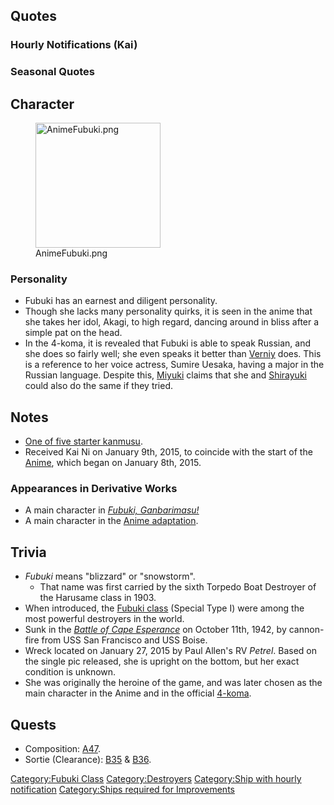 {{ShipPageHeader}}

==Quotes==
{{ShipQuotes
|Introduction = はじめまして！吹雪です！よろしくお願いいたします
|Introduction/En = Nice to meet you! I'm Fubuki! Thanks for having me!

|Introduction/Kai = 吹雪です！ 本日も、よろしくお願い致します！
|Introduction/Kai/En = Fubuki here! Thanks for having me today as well.

|Introduction/Kai Ni = お疲れ様です、吹雪です！ はいっ、頑張ります！
|Introduction/Kai Ni/En = Thank you very much, it's Fubuki! Yes, I'll do my best!

|Library = ワシントン条約制限下で設計された、世界中を驚愕させたクラスを超えた特型駆逐艦の1番艦、吹雪です。<br>私たちは、後の艦隊型駆逐艦のベースとなりました。<br>はいっ、頑張ります！
|Library/En = I am Fubuki, the first ship of the Special Type destroyers designed under the Washington Naval Treaty. We were superior to existing ship classifications and shocked the world.<br>Based on our design, many following fleet-type destroyers were built.<br>Yes sir, I'll do my best!
|Library/Note = The Fubuki-class destroyers were among the most powerful destroyers in the world at the time of their launch, with design specifications that gave her firepower comparable to the light cruisers in other navies.

|Secretary 1 = お疲れ様です！司令官！
|Secretary 1/En = Thanks for the good work, Commander!

|Secretary 1/Kai = いつでも行けます！司令官！
|Secretary 1/Kai/En = Ready anytime, commander!

|Secretary 1/Kai Ni = 出撃ですか？ 頑張ります！
|Secretary 1/Kai Ni/En = Is it time to sortie? I'll do my best!

|Secretary 2 = 次は、何をすればよろしいですか？
|Secretary 2/En = What would you like me to do next?

|Secretary 2/Kai = はいっ！ 準備完了です、司令官！
|Secretary 2/Kai/En = Yes sir! Preparations are complete, Commander!

|Secretary 3 = し、司令官…？
|Secretary 3/En = C-commander...?
|Secretary 3/Note = She is puzzled by the Admiral's poking, she did not know what her Admiral meant to do with her.

|Secretary 3/Kai = なーにぃ、睦月ちゃん。えっ、えぇっ……し、司令官……！？
|Secretary 3/Kai/En = Whaat is iiiit, Mutsuki-chan? Eh, er... Commander!?
|Secretary 3/Kai/Note = [[Anime]]: Mutsuki was initially Fubuki's squadmate & roommate.

|Idle/Kai = 主砲……よし。魚雷発射管……よし。機関……大丈夫！ ふぅ、あとは……ああ、そうだ、あの辺も確認しておこう。えっと……。
|Idle/Kai/En = Main gun, check. Torpedo tube, check. Engine, no problem! *whew* next was... Ah! that's right, let's check the coast too. Hmm...

|Secretary Married = やりましたぁ！
|Secretary Married/En = I did it!

|Secretary Married/Kai = いつもお疲れ様です、司令官。あの…これ、吹雪が作りました。もしよかったら、召し上がってください。ど、どうぞ…。
|Secretary Married/Kai/En = I hope you are not too tired, Commander! Umm... this one is cooked by Fubuki herself. I wonder if you could eat this. H-Here you are...

|Wedding = あの、あのぉ…私、司令官のこと…大す…い、いえっ信頼しています！はい！
|Wedding/En = Umm… Hey…. Commander… I… really… l-l-li… no... I have total faith in you! Yes!

|Looking At Scores = 司令官、連絡が届きました
|Looking At Scores/En = Commander, a message has arrived.

|Looking At Scores/Kai = 司令官、状況の確認ですね？
|Looking At Scores/Kai/En = Reviewing the communique, Commander?

|Joining A Fleet = 私がやっつけちゃうんだから！
|Joining A Fleet/En = I'll be the one to finish them off!

|Joining A Fleet/Kai = 私がきっと、やっつけちゃうんだから！抜錨です！
|Joining A Fleet/Kai/En = I'll definitely be the one to finish them off! Setting sail!

|Joining A Fleet/Kai Ni = 第十一駆逐隊、吹雪！ 出撃します！
|Joining A Fleet/Kai Ni/En = Fubuki of Destroyer Division 11, sortieing!
|Joining A Fleet/Kai Ni/Note = Fubuki spent time assigned to the [[Historical Formations#Fleets|IJN 1st Fleet]]'s [[Historical Formations#Torpedo Squadrons|DesRon3's DesDiv11]].

|Equipment 1 = ありがとうございます！もっと頑張りますね！
|Equipment 1/En = Thank you very much! I'll try even harder!

|Equipment 1/Kai = あ…！ありがとうございます
|Equipment 1/Kai/En = Ah...! Thank you very much!

|Equipment 1/Kai Ni = 司令官、ありがとうございます！
|Equipment 1/Kai Ni/En = Thank you very much, Commander.

|Equipment 2 = 司令官の為に、私、頑張ります！
|Equipment 2/En = For the Commander, I'll do my best!

|Equipment 2/Kai = 私、もっともーっとがんばります！
|Equipment 2/Kai/En = I will do my very best!

|Equipment 2/Kai Ni = この装備…これなら、もっと頑張れます！
|Equipment 2/Kai Ni/En = This equipment... with this, I'll do even better!

|Equipment 3 = やりました！
|Equipment 3/En = I did it!

|Equipment 3/Kai = はい、司令官！
|Equipment 3/Kai/En = Yes, Commander!

|Supply = ありがとうございます。もっとがんばりますね
|Supply/En = Thank you very much. I'll do even better.

|Supply/Kai = ありがとうございます、司令官。これでまた、がんばれます！
|Supply/Kai/En = Thank you very much, Commander. With this, I'll do my best!

|Docking Minor = ちょっとだけ、お休みします。
|Docking Minor/En = I'll be resting for a bit.

|Docking Major = すみません司令官…おやすみなさい。
|Docking Major/En = I'm sorry, Commander. Good night...

|Docking Complete = 司令官、艦の修復が完了しました！
|Docking Complete/En = Commander, a ship has finished docking!

|Construction = あ！新しい仲間が来たみたいですよ？
|Construction/En = Oh! It seems like there's a new friend?

|Returning From Sortie = 作戦が完了したようですね
|Returning From Sortie/En = It seems that the operation has completed.

|Returning From Sortie/Kai = 作戦完了です。お疲れ様です！
|Returning From Sortie/Kai/En = Operation complete. Thank you very much!

|Starting A Sortie = 皆！準備はいい？
|Starting A Sortie/En = Everyone! Are you ready?

|Starting A Sortie/Kai = 出撃です！ 皆、準備はいい？
|Starting A Sortie/Kai/En = Sortieing! Everyone, are you ready?

|Battle Start = いっけー！
|Battle Start/En = Go!

|Battle Start/Kai = 撃ち方始めっ！　いっけー！
|Battle Start/Kai/En = Commence firing! Go!

|Attack = 当たってぇ！
|Attack/En = Hit~!

|Attack/Kai = うん、私がみんなを守るんだから！
|Attack/Kai/En = Yeah, I will protect everyone!

|Night Battle = 酸素魚雷、一斉発射よ！
|Night Battle/En = Oxygen torpedoes, open fire!

|Night Battle/Kai = 雷撃戦準備。敵を追撃します。
|Night Battle/Kai/En = Prepare for torpedo attack. Pursue the enemy.

|Night Battle/Kai Ni = 追撃戦に移行します。私に続いてください！
|Night Battle/Kai Ni/En = Transitioning to pursuit attack. Please follow me!

|Night Attack = お願い！当たって下さぁい！
|Night Attack/En = Please! Please hit!

|Night Attack/Kai = お願い！当たって下さぁい！
|Night Attack/Kai/En = Please! Please hit!
|Night Attack/Kai/Note = Same line, different tone.

|MVP = 私、やりました！司令官のお陰です！
|MVP/En = I did it! It's all thanks to the Commander!

|Minor Damage 1 = きゃあっ！
|Minor Damage 1/En = Kyaa!

|Minor Damage 2 = あうっ！
|Minor Damage 2/En = Ow!

|Major Damage = そんなっ！ダメですぅ！
|Major Damage/En = No way! You can't!

|Sunk = いやぁ…嫌だよぉ…！
|Sunk/En = No.. I don't want this!
}}

===Hourly Notifications (Kai)===
{{Shiphourly
| Ship = FubukiKai2
| 00JP = 司令官、日付が変わりました。本日は私、吹雪が時刻をお知らせいたしますね
| 00EN = Commander, the date has changed. Today, I, Fubuki, will be timekeeper.
| 00Note = 
| 01JP = マルヒトマルマルです、はい！
| 01EN = It's 0100, yes!
| 01Note = 
| 02JP = マルフタマルマルです！　司令官、この時間は、鎮守府も静かですね
| 02EN = It's 0200! Commander, at this time, the base is quiet, isn't it?
| 02Note = 
| 03JP = マルサンマルマルです！　え、私？　あ、はい、大丈夫です！　眠くなんかないです！
| 03EN = It's 0300. Eh, me? Ah, yes, I'm fine! I'm not getting sleepy!
| 03Note = 
| 04JP = マルヨン……マルマルです……んあっ……！？ ちがっ、違うんです！ はい！ 吹雪、バッチリ元気です！
| 04EN = It's... 0-4... 00... na....?! No, no! Yes! Fubuki is full of energy!
| 04Note = Assuring you that she's not nodding off...
| 05JP = マルゴーマルマルです！ 司令官、朝この時間は気持ちいですね！ はい！
| 05EN = It's 0500! Commander, these morning hours feel great, don't they! Yes!
| 05Note = 
| 06JP = マルロクマルマルです！ 総員起こし、ですよね！掛けます！艦隊、総員起こし！
| 06EN = It's 0600! Getting up with all your power, right! Rising up! The fleet, rising up with all its strength!
| 06Note = 
| 07JP = マルナナマルマルです！ 司令官、朝食、こちらにご用意しました。和朝食です。お味噌汁は、今朝はじゃがいもです！
| 07EN = It's 0700! Commander, here is your breakfast. It's a Japanese-style breakfast. This morning, it's miso soup and potatoes!
| 07Note = 
| 08JP = マルハチマルマルです！ よし、これで洗い物はオッケイっと……はい！司令官、吹雪、出撃準備完了です！
| 08EN = It's 0800! Alright, with that, the dishes are washed... Yes! Commander, Fubuki's sortie preparations are complete!
| 08Note = 洗い物 (araimono) is for dishwashing.
| 09JP = マルキューマルマルです！ 白雪ちゃん、初雪ちゃん、準備はいい？　司令官、第十一駆逐隊、いつでも出撃できます！
| 09EN = It's 0900! Shirayuki-chan, Hatsuyuki-chan, are you ready? Commander, the 11th Destroyer Division is ready to sortie at any time!
| 09Note = 
| 10JP = ヒトマルマルマルです！ 赤城さん……いつ見ても素敵です！ いつか……私も赤城さんの随伴艦として出撃よ……あっ！ 夢です！ 夢！
| 10EN = It's 1000! Akagi-san... always looks so wonderful! Someday, I'll be sortieing with her as an escort ship... Ahh..! It's a dream! A dream!
| 10Note = [[Anime]]: [[Akagi]]'s her idol.
| 11JP = ヒトヒトマルマルです！ もうすぐお昼ですね。今日のお昼はどうしましょう……司令官、やっぱりカレーでしょうか？
| 11EN = It's 1100! It'll be lunchtime really soon. What should today's lunch be... Commander, how about the usual curry?
| 11Note = 
| 12JP = ヒトフタマルマルです！ 司令官、吹雪もカレーを作ってみました！ どうでしょう？　人参と玉葱がですね……ああっそうなんです！ 隠し味はですねぇ……あっ！ おかわりあります！
| 12EN = It's 1200! Commander, Fubuki made some curry! How is it? There are carrots and onions... Aaah, that's it! The secret ingredient... Ah! Have some seconds!
| 12Note = 
| 13JP = ヒトサンマルマルです！ 午後の作戦展開はどうしましょう？　出撃艦隊の編成は……あっ、司令官、お疲れですか？
| 13EN = It's 1300! What are this afternoon's strategy developments? Fleet sortie compositions... Oh, Commander, are you getting tired?
| 13Note = 
| 14JP = ヒトヨンマルマルです！ あっ、古鷹さん、どうしたんですか？　え、青葉さん？　んーん、見てないです……あ、はい！
| 14EN = It's 1400! Oh, Furutaka-san, what's the matter? Huh? Aoba-san? Hmm... I haven't seen her. ...Ah, yes!
| 14Note = They all took part in the [[#Trivia|''Battle of Cape Esperance'']]
| 15JP = ヒトゴーマルマルです！ はい、古鷹先輩はとてもよくしてくれるんです。優しい方です。あ！ 青葉さんだ！ 青葉さーん！
| 15EN = It's 1500! Yes, Furutaka-senpai really does things well. She's a kind person. Oh! It's Aoba-san! Aoba-saaaan!
| 15Note = 
| 16JP = ヒトロクマルマルです！ 青葉さん、さっき古鷹さんが探してましたよ？　え？　いいんですか？　あれ、行っちゃった……えっと……
| 16EN = It's 1600! Aoba-san, a little while ago, Furutaka-san was looking for you. Is everything alright? Huh, she went off... um...
| 16Note = Apparently, [[Aoba]] [https://danbooru.donmai.us/posts/1641241 hasn't been using her searchlight these past few hours]
| 17JP = ヒトナナマルマルです！　司令官、夕日が綺麗ですね。そろそろ、お夕食の準備しないと…え、夜は御馳走してくれるんですか？
| 17EN = It's 1700! Commander, the sunset is pretty, isn't it? It will be time for dinner soon, and a meal hasn't been prepared yet. Oh, you'll treat me to dinner tonight?
| 17Note = 
| 18JP = ヒトハチマルマル。司令官と外食だなんて、緊張してしまいます…えと、ナイフとフォーク…外側から使うんだよね？
| 18EN = It's 1800. I'm feeling nervous eating out with the Commander ... Um, a knife and fork... these are used out there, aren't they?
| 18Note = 'Out there' possibly refers to outside of Japan
| 19JP = ヒトキュウマルマルです！　司令官、このコンソメスープ、とぉっても美味しいです！　このサラダも…洋食ってオシャレですね！
| 19EN = It's 1900! Commander, this consommé soup is hot and delicious! This salad, too... It's Western-style and looks smart, doesn't it?
| 19Note = オシャレ (Oshare) means fashionable, smart, & stylish-looking.
| 20JP = フタマルマルマルです！　お腹いっぱいです、司令官！　あ、これはいっぱい働いてお返ししないと。はい！　吹雪、もっと頑張ります！
| 20EN = It’s 2000! I’m full, Commander! Ah, from here, I must work hard to return the favor. Yes! Fubuki will continue to do her best!
| 20Note = 
| 21JP = フタヒトマルマルです！　あ、由良さんだ！　素敵ですよね、由良さん。白雪ちゃん達と一緒にお世話になったんです、はい！
| 21EN = It's 2100! Oh, it's Yura-san! She's wonderful, isn't she? Shirayuki-chan and the rest of us are all grateful to her, yes!
| 21Note =As a member of DesDiv11, & later DesDiv20, Fubuki & her sisters served with [[Yura]] in [[Historical Formations#Battle Participants|operations from 1941-1942]]. 
| 22JP = フタフタマルマル…え、夢ですか？　強くなって、皆を護ることが出来て、平和になったら…ずーっと日向ぼっこをしてたいです。
| 22EN = 2200... Eh, my dream? I want to become stronger; to be able to protect everyone... If peace comes... I want us to always be basking in the sun.
| 22Note = 
| 23JP = フタサンマルマルです。司令官の夢はなんですか？　うん…わぁ、そうなんだ！　良かった♪　私もおんなじです、はい！
| 23EN = It's 2300. Commander, what did you dream of? Mm... Is that so? That's great ♪ It was the same for me, yes!
| 23Note = 
}}

===Seasonal Quotes===
{{Shipquoteseasonal

|Christmas2014 = クリスマス？ これが、クリスマス！？ 司令官、素敵ですね！ ツリーも綺麗です♪
|Christmas2014_EN = Christmas...? So this is Christmas!? Commander, it's so beautiful! The trees are pretty too!
|Christmas2014_Note = Also appeared on [[Seasonal/Christmas 2015|Christmas 2015]]
|Christmas2014_Clip = {{Audio|file=Fubuki_christmas2014.ogg}}

|NewYear2015 = あけましておめでとうございます、司令官！今年ももーっともーっとがんばりますね！
|NewYear2015_EN = Happy New Year, Admiral! I'll work even harder this year!
|NewYear2015_Clip = {{Audio|file=fubuki_2015newyear.ogg}}
|NewYear2015_Note = Also appeared on [[Seasonal/New Year 2016|New Year 2016]]

|Valentine2015 = あの、司令官、これ、受けとってください！ち、ちがいます！チョコレートです！
|Valentine2015_EN = Um, Commander, this, please accept it! N-no! It's chocolate!
|Valentine2015_Clip = {{Audio|file=Fubuki Valentine 2015.ogg}}
|Valentine2015_Note = 

|SecondAnniversary2015 = 司令官、今日は私たちにとって特別な日ですね。ご一緒できて幸せです、はい！
|SecondAnniversary2015_EN = Commander, today is an important day to us! I'm happy that you were together with us, yes!
|SecondAnniversary2015_Clip = {{Audio|file=Fubuki_Second_Anniversary.ogg}}
|SecondAnniversary2015_Note = 

|RainySeason2015 = 今日も雨ですね。梅雨ですから仕方ないですね、雨。そうだ、訓練しましょう！うん！あれ？白露型が元気ですね。
|RainySeason2015_EN = It's raining today, too. I guess it can't be helped since it's the rainy season. Right, let's do some training! Yeah! Hm? The Shiratsuyu-class girls seem to be happy.
|RainySeason2015_Clip = {{Audio|file=Fubuki_Rainy_Season_2015.ogg}}
|RainySeason2015_Note = Also appeared on [[Seasonal/Rainy Season 2016|Rainy Season 2016]]

|MidSummer2015 = 特型駆逐艦、集合！夏の演習を始めます！二隻一組になって。あ…はっ、そうだ！私と組もう！ね？
|MidSummer2015_EN = Gather up, Special Type Destroyers! We'll begin our Summer Training! Pair up. Ah... Oh, right! You'll pair with me! Okay?
|MidSummer2015_Clip = {{Audio|file=Fubuki_Mid-Summer_2015_Secretary_1.ogg}}
|MidSummer2015_Note = Currently, there are total of 16 Special Type Destroyers implemented in Kancolle (6 Fubuki class, 6 Ayanami Class and 4 Akatsuki Class). Discounting Fubuki, there would be an odd number of girls left.

|EndofYear2015 = え？司令官、新年の初詣ですか？あ、ごめんなさい、この後間宮さんの所に、年越しそばの仕込みの手伝いに行くんです。よかったら食べに来て下さい、大盛りにします。
|EndofYear2015_EN = Eh? Commander, going to visit the shrine? Ah, excuse me, I'm going to help Mamiya-san prepare the [[wikipedia:Toshikoshi_soba|Toshikoshi Soba]] later at her place. If you'd like, please come eat. I will give you a large serving.
|EndofYear2015_Clip = {{Audio|file=Fubuki End of Year 2015.ogg}}
|EndofYear2015_Note = 

|NewYear2016 = 明けましておめでとうございます、司令官！羽根つきしましょう。負けたら顔に墨でバッテンですから。私？負けません！
|NewYear2016_EN = Happy New Year, Commander! Let's play [[wikipedia:Hanetsuki|Japanese Badminton]]. The one who will lose will get X drawn on the face with ink. I won't lose!
|NewYear2016_Clip = {{Audio|file=Fubuki New Year 2016 Secretary_2.ogg}}
|NewYear2016_Note = ''Secretary 2''

|Setsubun2016 = 吹雪、節分も全力で頑張ります！　目標確認、投げます！　うりゃーっ！　……着弾確認、目標沈黙です！　やりましたぁー！　……え、えへへ……。
|Setsubun2016_EN = Fubuki will give her best in Setsubun as well! Target found, I'm going to throw! Uryaa! The hit has been confirmed, target is silent! I did it! E-Eeeh.
|Setsubun2016_Clip = {{Audio|file=Fubuki Setsubun 2016.ogg}}
|Setsubun2016_Note = 

|Valentine2016 = 司令官、今日はバレンタインですね。大きなハートのチョコ作ったんですよ～はい！あれ？うぇぇなんか溶けてる！
|Valentine2016_EN = Commander, today is Valentine's day, isn't it? I made a big chocolate heart for you, here! Huh? Aaah! Somehow, it's melted!
|Valentine2016_Clip = {{Audio|file=Fubuki Valentine 2016.ogg}}
|Valentine2016_Note = 

|WhiteDay2016 = クッキー…もらってもいいんですか。私、チョコ失敗したのに…え？珍しいホットチョコのお礼ですか？ふぇ、すみません。
|WhiteDay2016_EN = Is it... alright for me to take these cookies? Even though I failed on those chocolate... Eh? It is a return gift for that rare hot chocolate? Ugh, I'm sorry.
|WhiteDay2016_Clip = {{Audio|file=Fubuki White Day 2016.ogg}}
|WhiteDay2016_Note = <!--The "rare hot chocolate," of course, is the molten one from [[Seasonal/Valentines 2016|Valentines 2016]].-->

|ThirdAnniversary2016 = 司令官、三周年ですよ、三周年です！もうほんとにびっくりです！特型駆逐艦吹雪幸せであります！なんて、えへへっ	
|ThirdAnniversary2016_EN = Commander, the third anniversary is here, the third anniversary! I'm really amazed! Special Type destroyers Fubuki is happy! Ehe.	
|ThirdAnniversary2016_Clip = {{Audio|file=Fubuki_Third_Anniversary.ogg}}
|ThirdAnniversary2016_Note = 

|RainySeason2016 = 今日も雨ですね…えー、梅雨ですから、仕方ないですね、雨。あ、そうだ！訓練しましょう！ん！あれ？白露型が元気ですね…
|RainySeason2016_EN = It's also raining today.... Well, it's the rainy season, so I guess the rain can't be helped with. Ah, that's it! Let's do some training! Yes! Huh? The Shiratsuyu-class looks lively, don't they....
|RainySeason2016_Clip = {{Audio|file=Fubuki Rainy Season 2015.ogg}}
|RainySeason2016_Note = ''From [[Seasonal/Rainy Season 2015|Rainy Season 2015]]''

|Fall2016 = 特型駆逐艦、吹雪型一番艦、吹雪！行きます、司令官！見ていてください！
|Fall2016_EN = Special Type Destroyer, 1st ship of the Fubuki-class, Fubuki! Going out, Commander! Please watch over me!
|Fall2016_Clip = {{Audio|file=Fubuki Fall 2016.ogg}}
|Fall2016_Note = 
}}

==Character==
[[File:AnimeFubuki.png|thumb|200px]]

=== Personality ===
* Fubuki has an earnest and diligent personality.
* Though she lacks many personality quirks, it is seen in the anime that she takes her idol, Akagi, to high regard, dancing around in bliss after a simple pat on the head.
* In the 4-koma, it is revealed that Fubuki is able to speak Russian, and she does so fairly well; she even speaks it better than [[Verniy]] does. This is a reference to her voice actress, Sumire Uesaka, having a major in the Russian language. Despite this, [[Miyuki]] claims that she and [[Shirayuki]] could also do the same if they tried.

==Notes==
* [[Tutorial: How to Play#Selecting a Starter Ship|One of five starter kanmusu]].
* Received Kai Ni on January 9th, 2015, to coincide with the start of the [[Anime]], which began on January 8th, 2015.

===Appearances in Derivative Works===
* A main character in ''[[Merchandise/Manga#Fubuki.2C Ganbarimasu.21|Fubuki, Ganbarimasu!]]''
* A main character in the [[Anime|Anime adaptation]].

==Trivia==
* ''Fubuki'' means "blizzard" or "snowstorm".
** That name was first carried by the sixth Torpedo Boat Destroyer of the Harusame class in 1903.
* When introduced, the [[:Category:Fubuki Class|Fubuki class]] (Special Type I) were among the most powerful destroyers in the world.
* Sunk in the [[wikipedia:Battle_of_Cape_Esperance|''Battle of Cape Esperance'']] on October 11th, 1942, by cannon-fire from USS San Francisco and USS Boise.
* Wreck located on January 27, 2015 by Paul Allen's RV ''Petrel''. Based on the single pic released, she is upright on the bottom, but her exact condition is unknown.
* She was originally the heroine of the game, and was later chosen as the main character in the Anime and in the official [[Merchandise/Manga#Fubuki.2C_Ganbarimasu.21|4-koma]].

==Quests==
* Composition: [[Quests#A47|A47]].
* Sortie (Clearance): [[Quests#B35|B35]] & [[Quests#B36|B36]].

{{ShipPageFooter}}
[[Category:Fubuki Class]]
[[Category:Destroyers]]
[[Category:Ship with hourly notification]]
[[Category:Ships required for Improvements]]